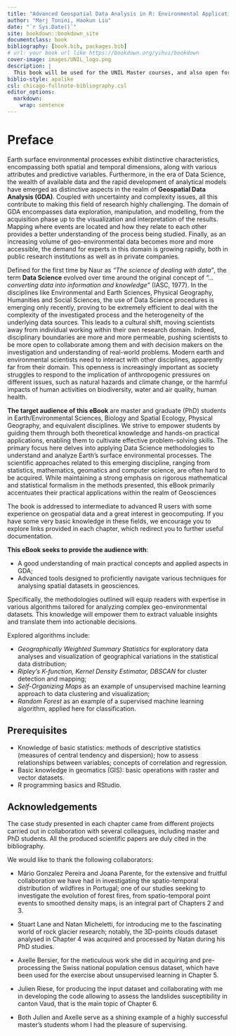 ```yaml
---
title: "Advanced Geospatial Data Analysis in R: Environmental Applications"
author: "Marj Tonini, Haokun Liu"
date: "`r Sys.Date()`"
site: bookdown::bookdown_site
documentclass: book
bibliography: [book.bib, packages.bib]
# url: your book url like https://bookdown.org/yihui/bookdown
cover-image: images/UNIL_logo.png
description: |
  This book will be used for the UNIL Master courses, and also open for the publich who are interested in. 
biblio-style: apalike
csl: chicago-fullnote-bibliography.csl
editor_options: 
  markdown: 
    wrap: sentence
---
```


# Preface {.unnumbered}

Earth surface environmental processes exhibit distinctive characteristics, encompassing both spatial and temporal dimensions, along with various attributes and predictive variables.
Furthermore, in the era of Data Science, the wealth of available data and the rapid development of analytical models have emerged as distinctive aspects in the realm of **Geospatial Data Analysis (GDA)**.
Coupled with uncertainty and complexity issues, all this contribute to making this field of research highly challenging.
The domain of GDA encompasses data exploration, manipulation, and modelling, from the acquisition phase up to the visualization and interpretation of the results.
Mapping where events are located and how they relate to each other provides a better understanding of the process being studied.
Finally, as an increasing volume of geo-environmental data becomes more and more accessible, the demand for experts in this domain is growing rapidly, both in public research institutions as well as in private companies.

Defined for the first time by Naur as *"The science of dealing with data"*, the term **Data Science** evolved over time around the original concept of *"...converting data into information and knowledge"* (IASC, 1977).
In the disciplines like Environmental and Earth Sciences, Physical Geography, Humanities and Social Sciences, the use of Data Science procedures is emerging only recently, proving to be extremely efficient to deal with the complexity of the investigated process and the heterogeneity of the underlying data sources.
This leads to a cultural shift, moving scientists away from individual working within their own research domain.
Indeed, disciplinary boundaries are more and more permeable, pushing scientists to be more open to collaborate among them and with decision makers on the investigation and understanding of real-world problems.
Modern earth and environmental scientists need to interact with other disciplines, apparently far from their domain.
This openness is increasingly important as society struggles to respond to the implication of anthropogenic pressures on different issues, such as natural hazards and climate change, or the harmful impacts of human activities on biodiversity, water and air quality, human health.

**The target audience of this eBook** are master and graduate (PhD) students in Earth/Environmental Sciences, Biology and Spatial Ecology, Physical Geography, and equivalent disciplines.
We strive to empower students by guiding them through both theoretical knowledge and hands-on practical applications, enabling them to cultivate effective problem-solving skills.
The primary focus here delves into applying Data Science methodologies to understand and analyze Earth's surface environmental processes.
The scientific approaches related to this emerging discipline, ranging from statistics, mathematics, geomatics and computer science, are often hard to be acquired.
While maintaining a strong emphasis on rigorous mathematical and statistical formalism in the methods presented, this eBook primarily accentuates their practical applications within the realm of Geosciences

The book is addressed to intermediate to advanced R users with some experience on geospatial data and a great interest in geocomputing.
If you have some very basic knowledge in these fields, we encourage you to explore links provided in each chapter, which redirect you to further useful documentation.

**This eBook seeks to provide the audience with**:

-   A good understanding of main practical concepts and applied aspects in GDA;
-   Advanced tools designed to proficiently navigate various techniques for analysing spatial datasets in geosciences.

Specifically, the methodologies outlined will equip readers with expertise in various algorithms tailored for analyzing complex geo-environmental datasets.
This knowledge will empower them to extract valuable insights and translate them into actionable decisions.

Explored algorithms include:

-   *Geographically Weighted Summary Statistics* for exploratory data analyses and visualization of geographical variations in the statistical data distribution;
-   *Ripley's K-function, Kernel Density Estimator, DBSCAN* for cluster detection and mapping;
-   *Self-Organizing Maps* as an example of unsupervised machine learning approach to data clustering and visualization;
-   *Random Forest* as an example of a supervised machine learning algorithm, applied here for classification.

## Prerequisites {.unnumbered}

-   Knowledge of basic statistics: methods of descriptive statistics (measures of central tendency and dispersion); how to assess relationships between variables; concepts of correlation and regression.
-   Basic knowledge in geomatics (GIS): basic operations with raster and vector datasets.
-   R programming basics and RStudio.

## Acknowledgements {.unnumbered}

The case study presented in each chapter came from different projects carried out in collaboration with several colleagues, including master and PhD students.
All the produced scientific papers are duly cited in the bibliography.

We would like to thank the following collaborators:

-   Mário Gonzalez Pereira and Joana Parente, for the extensive and fruitful collaboration we have had in investigating the spatio-temporal distribution of wildfires in Portugal; one of our studies seeking to investigate the evolution of forest fires, from spatio-temporal point events to smoothed density maps, is an integral part of Chapters 2 and 3.

-   Stuart Lane and Natan Micheletti, for introducing me to the fascinating world of rock glacier research; notably, the 3D-points clouds dataset analysed in Chapter 4 was acquired and processed by Natan during his PhD studies.

-   Axelle Bersier, for the meticulous work she did in acquiring and pre-processing the Swiss national population census dataset, which have been used for the exercise about unsupervised learning in Chapter 5.

-   Julien Riese, for producing the input dataset and collaborating with me in developing the code allowing to assess the landslides susceptibility in canton Vaud, that is the main topic of Chapter 6.

-   Both Julien and Axelle serve as a shining example of a highly successful master's students whom I had the pleasure of supervising.
